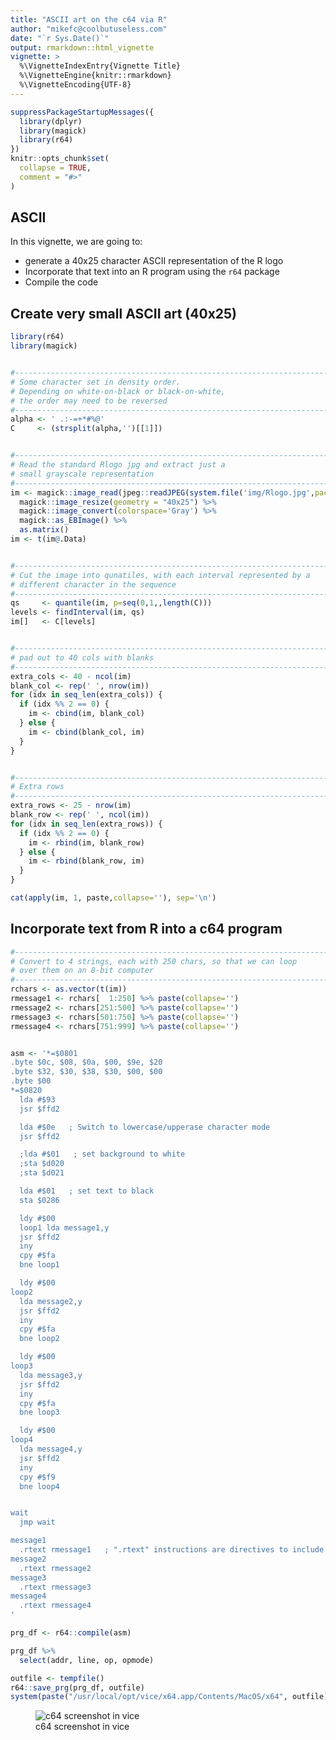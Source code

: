 ---
title: "ASCII art on the c64 via R"
author: "mikefc@coolbutuseless.com"
date: "`r Sys.Date()`"
output: rmarkdown::html_vignette
vignette: >
  %\VignetteIndexEntry{Vignette Title}
  %\VignetteEngine{knitr::rmarkdown}
  %\VignetteEncoding{UTF-8}
---

```{r setup, include = FALSE}
suppressPackageStartupMessages({
  library(dplyr)
  library(magick)
  library(r64)
})
knitr::opts_chunk$set(
  collapse = TRUE,
  comment = "#>"
)
```

ASCII
------------------------------------------------------------------------------

In this vignette, we are going to:

* generate a 40x25 character ASCII representation of the R logo
* Incorporate that text into an R program using the `r64` package
* Compile the code



Create very small ASCII art (40x25)
------------------------------------------------------------------------------

```{r}
library(r64)
library(magick)


#-----------------------------------------------------------------------------
# Some character set in density order.
# Depending on white-on-black or black-on-white, 
# the order may need to be reversed
#-----------------------------------------------------------------------------
alpha <- ' .:-=+*#%@'
C     <- (strsplit(alpha,'')[[1]])


#-----------------------------------------------------------------------------
# Read the standard Rlogo jpg and extract just a
# small grayscale representation
#-----------------------------------------------------------------------------
im <- magick::image_read(jpeg::readJPEG(system.file('img/Rlogo.jpg',package='jpeg'))) %>%
  magick::image_resize(geometry = "40x25") %>%
  magick::image_convert(colorspace='Gray') %>%
  magick::as_EBImage() %>%
  as.matrix()
im <- t(im@.Data)


#-----------------------------------------------------------------------------
# Cut the image into qunatiles, with each interval represented by a
# different character in the sequence
#-----------------------------------------------------------------------------
qs     <- quantile(im, p=seq(0,1,,length(C)))
levels <- findInterval(im, qs)
im[]   <- C[levels]


#-----------------------------------------------------------------------------
# pad out to 40 cols with blanks
#-----------------------------------------------------------------------------
extra_cols <- 40 - ncol(im)
blank_col <- rep(' ', nrow(im))
for (idx in seq_len(extra_cols)) {
  if (idx %% 2 == 0) {
    im <- cbind(im, blank_col)
  } else {
    im <- cbind(blank_col, im)
  }
}


#-----------------------------------------------------------------------------
# Extra rows
#-----------------------------------------------------------------------------
extra_rows <- 25 - nrow(im)
blank_row <- rep(' ', ncol(im))
for (idx in seq_len(extra_rows)) {
  if (idx %% 2 == 0) {
    im <- rbind(im, blank_row)
  } else {
    im <- rbind(blank_row, im)
  }
}
```


```{r}
cat(apply(im, 1, paste,collapse=''), sep='\n')
```


Incorporate text from R into a c64 program
------------------------------------------------------------------------------

```{r}
#-----------------------------------------------------------------------------
# Convert to 4 strings, each with 250 chars, so that we can loop
# over them on an 8-bit computer
#-----------------------------------------------------------------------------
rchars <- as.vector(t(im))
rmessage1 <- rchars[  1:250] %>% paste(collapse='')
rmessage2 <- rchars[251:500] %>% paste(collapse='')
rmessage3 <- rchars[501:750] %>% paste(collapse='')
rmessage4 <- rchars[751:999] %>% paste(collapse='')


asm <- '*=$0801
.byte $0c, $08, $0a, $00, $9e, $20
.byte $32, $30, $38, $30, $00, $00
.byte $00
*=$0820
  lda #$93
  jsr $ffd2

  lda #$0e   ; Switch to lowercase/upperase character mode
  jsr $ffd2

  ;lda #$01   ; set background to white
  ;sta $d020
  ;sta $d021

  lda #$01   ; set text to black
  sta $0286

  ldy #$00
  loop1 lda message1,y
  jsr $ffd2
  iny
  cpy #$fa
  bne loop1

  ldy #$00
loop2
  lda message2,y
  jsr $ffd2
  iny
  cpy #$fa
  bne loop2

  ldy #$00
loop3
  lda message3,y
  jsr $ffd2
  iny
  cpy #$fa
  bne loop3

  ldy #$00
loop4
  lda message4,y
  jsr $ffd2
  iny
  cpy #$f9
  bne loop4


wait
  jmp wait

message1
  .rtext rmessage1   ; ".rtext" instructions are directives to include the contents of a string from R at this location
message2
  .rtext rmessage2
message3
  .rtext rmessage3
message4
  .rtext rmessage4
'
```


```{r}
prg_df <- r64::compile(asm)
```

```{r}
prg_df %>% 
  select(addr, line, op, opmode)
```

```{r eval=FALSE}
outfile <- tempfile()
r64::save_prg(prg_df, outfile)
system(paste("/usr/local/opt/vice/x64.app/Contents/MacOS/x64", outfile))
```

![c64 screenshot in vice](img/ascii.png)



